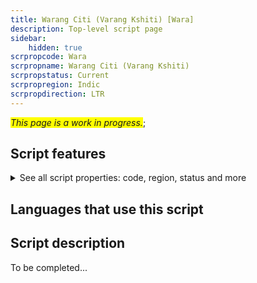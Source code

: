 ```yaml
---
title: Warang Citi (Varang Kshiti) [Wara]
description: Top-level script page
sidebar:
    hidden: true
scrpropcode: Wara
scrpropname: Warang Citi (Varang Kshiti)
scrpropstatus: Current
scrpropregion: Indic
scrpropdirection: LTR
---
```


<span style='background-color:yellow'>_This page is a work in progress._</span>;


## Script features

<details>
<summary> See all script properties: code, region, status and more</summary>
<ScriptInfo />
</details>

## Languages that use this script

<WsList script='Wara' wsMax='5' />

## Script description

To be completed...

